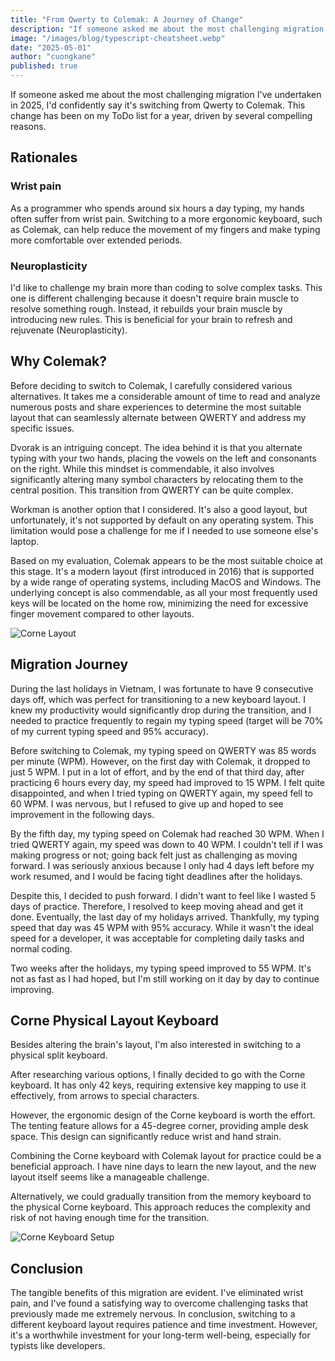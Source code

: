```yaml
---
title: "From Qwerty to Colemak: A Journey of Change"
description: "If someone asked me about the most challenging migration I've undertaken in 2025, I'd confidently say it's switching from Qwerty to Colemak."
image: "/images/blog/typescript-cheatsheet.webp"
date: "2025-05-01"
author: "cuongkane"
published: true
---
```


If someone asked me about the most challenging migration I've undertaken in 2025, I'd confidently say it's switching from Qwerty to Colemak.
This change has been on my ToDo list for a year, driven by several compelling reasons.

## Rationales
### Wrist pain
As a programmer who spends around six hours a day typing, my hands often suffer from wrist pain.
Switching to a more ergonomic keyboard, such as Colemak, can help reduce the movement of my fingers and make typing more comfortable over extended periods.

### Neuroplasticity
I'd like to challenge my brain more than coding to solve complex tasks.
This one is different challenging because it doesn't require brain muscle to resolve something rough.
Instead, it rebuilds your brain muscle by introducing new rules.
This is beneficial for your brain to refresh and rejuvenate (Neuroplasticity).

## Why Colemak?

Before deciding to switch to Colemak, I carefully considered various alternatives. It takes me a considerable amount of time to read and analyze numerous posts and share experiences to determine the most suitable layout that can seamlessly alternate between QWERTY and address my specific issues.

Dvorak is an intriguing concept. The idea behind it is that you alternate typing with your two hands, placing the vowels on the left and consonants on the right. While this mindset is commendable, it also involves significantly altering many symbol characters by relocating them to the central position. This transition from QWERTY can be quite complex.

Workman is another option that I considered. It's also a good layout, but unfortunately, it's not supported by default on any operating system. This limitation would pose a challenge for me if I needed to use someone else's laptop.

Based on my evaluation, Colemak appears to be the most suitable choice at this stage. It's a modern layout (first introduced in 2016) that is supported by a wide range of operating systems, including MacOS and Windows. The underlying concept is also commendable, as all your most frequently used keys will be located on the home row, minimizing the need for excessive finger movement compared to other layouts.

![Corne Layout](/images/qwerty_to_colemak/layout.png)

## Migration Journey

During the last holidays in Vietnam, I was fortunate to have 9 consecutive days off, which was perfect for transitioning to a new keyboard layout. I knew my productivity would significantly drop during the transition, and I needed to practice frequently to regain my typing speed (target will be 70% of my current typing speed and 95% accuracy).

Before switching to Colemak, my typing speed on QWERTY was 85 words per minute (WPM). However, on the first day with Colemak, it dropped to just 5 WPM.
I put in a lot of effort, and by the end of that third day, after practicing 6 hours every day, my speed had improved to 15 WPM. I felt quite disappointed, and when I tried typing on QWERTY again, my speed fell to 60 WPM. I was nervous, but I refused to give up and hoped to see improvement in the following days.

By the fifth day, my typing speed on Colemak had reached 30 WPM. When I tried QWERTY again, my speed was down to 40 WPM. I couldn't tell if I was making progress or not; going back felt just as challenging as moving forward. I was seriously anxious because I only had 4 days left before my work resumed, and I would be facing tight deadlines after the holidays.

Despite this, I decided to push forward. I didn't want to feel like I wasted 5 days of practice. Therefore, I resolved to keep moving ahead and get it done.
Eventually, the last day of my holidays arrived. Thankfully, my typing speed that day was 45 WPM with 95% accuracy. While it wasn't the ideal speed for a developer, it was acceptable for completing daily tasks and normal coding.

Two weeks after the holidays, my typing speed improved to 55 WPM. It's not as fast as I had hoped, but I'm still working on it day by day to continue improving.

## Corne Physical Layout Keyboard

Besides altering the brain's layout, I'm also interested in switching to a physical split keyboard.

After researching various options, I finally decided to go with the Corne keyboard. It has only 42 keys, requiring extensive key mapping to use it effectively, from arrows to special characters.

However, the ergonomic design of the Corne keyboard is worth the effort. The tenting feature allows for a 45-degree corner, providing ample desk space. This design can significantly reduce wrist and hand strain.

Combining the Corne keyboard with Colemak layout for practice could be a beneficial approach.
I have nine days to learn the new layout, and the new layout itself seems like a manageable challenge.

Alternatively, we could gradually transition from the memory keyboard to the physical Corne keyboard.
This approach reduces the complexity and risk of not having enough time for the transition.

![Corne Keyboard Setup](/images/qwerty_to_colemak/corne_setup.jpg)
## Conclusion
The tangible benefits of this migration are evident.
I've eliminated wrist pain, and I've found a satisfying way to overcome challenging tasks that previously made me extremely nervous.
In conclusion, switching to a different keyboard layout requires patience and time investment.
However, it's a worthwhile investment for your long-term well-being, especially for typists like developers.
